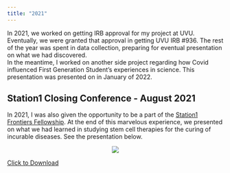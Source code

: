 ```yaml
---
title: "2021"
---
```


In 2021, we worked on getting IRB approval for my project at UVU. Eventually, we were granted that approval in getting UVU IRB #936. The rest of the year was spent in data collection, preparing for eventual presentation on what we had discovered. <br> In the meantime, I worked on another side project regarding how Covid influenced First Generation Student's experiences in science. This presentation was presented on in January of 2022. <br>

## Station1 Closing Conference - August 2021

In 2021, I was also given the opportunity to be a part of the [Station1 Frontiers Fellowship](https://www.station1.org/sff). At the end of this marvelous experience, we presented on what we had learned in studying stem cell therapies for the curing of incurable diseases. See the presentation below.

<center>![](photos/Poster.pptx.png)</center>

<a href="photos/Poster.pptx.png" download>Click to Download</a>
